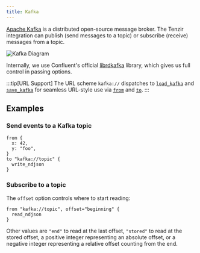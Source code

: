 ```yaml
---
title: Kafka
---
```


[Apache Kafka](https://kafka.apache.org) is a distributed open-source message
broker. The Tenzir integration can publish (send messages to a topic) or
subscribe (receive) messages from a topic.

![Kafka Diagram](kafka.svg)

Internally, we use Confluent's official
[librdkafka](https://github.com/confluentinc/librdkafka) library, which gives us
full control in passing options.

:::tip[URL Support]
The URL scheme `kafka://` dispatches to
[`load_kafka`](/reference/operators/load_kafka) and
[`save_kafka`](/reference/operators/save_kafka) for seamless URL-style use via
[`from`](/reference/operators/from) and [`to`](/reference/operators/to).
:::

## Examples

### Send events to a Kafka topic

```tql
from {
  x: 42,
  y: "foo",
}
to "kafka://topic" {
  write_ndjson
}
```

### Subscribe to a topic

The `offset` option controls where to start reading:

```tql
from "kafka://topic", offset="beginning" {
  read_ndjson
}
```

Other values are `"end"` to read at the last offset, `"stored"` to read at the
stored offset, a positive integer representing an absolute offset, or a negative
integer representing a relative offset counting from the end.
